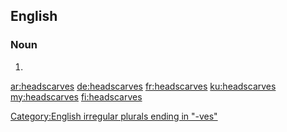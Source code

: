 ==English==

===Noun===
{{head|en|noun plural form}}
# {{plural of|headscarf|lang=en}}

[[Category:English irregular plurals ending in "-ves"]]

[[ar:headscarves]]
[[de:headscarves]]
[[fr:headscarves]]
[[ku:headscarves]]
[[my:headscarves]]
[[fi:headscarves]]
